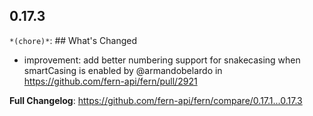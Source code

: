 ## 0.17.3
`*(chore)*`: ## What's Changed
* improvement: add better numbering support for snakecasing when smartCasing is enabled by @armandobelardo in https://github.com/fern-api/fern/pull/2921


**Full Changelog**: https://github.com/fern-api/fern/compare/0.17.1...0.17.3

